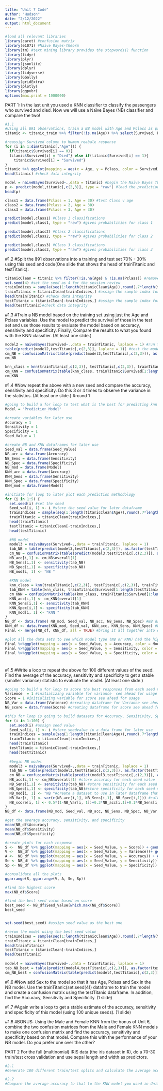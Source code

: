 ---
title: "Unit 7 Code"
author: "Hudson"
date: "2/12/2022"
output: html_document
---
```{r}
#load all relevant libraries
library(caret) #confusion matrix
library(e1071) #Naive Bayes-theorm
library(tm) #text mining library provides the stopwords() function
library(tidyr)
library(plyr)
library(jsonlite)
library(dplyr)
library(tidyverse)
library(GGally)
library(gridExtra)
library(plotly)
library(ggpubr)
options(max.print = 1000000)
```
PART 1:
In the last unit you used a KNN classifier to classify the passengers who survived and died.  Now we will use a Naïve Bayes (NB) classifier and compare the two! 
```{r}
#1.1
#Using all 891 observations, train a NB model with Age and Pclass as predictors and use this model to predict the survival of a 30 year old passenger in the 1, 2 and 3 classes.  Use the “type = raw” option to look at the predicted percentage of each outcome. (One slide.)
titanic <- titanic_train %>% filter(!is.na(Age)) %>% select(Survived, Pclass, Age, Sex)

#reassign Survived column to human reabale response
for (i in 1:dim(titanic[,"Age"])) {
  if(titanic$Survived[i] == 0){
  titanic$Survived[i] = "Died"} else if(titanic$Survived[i] == 1){
    titanic$Survived[i] = "Survived"}
}
titanic %>% ggplot(mapping = aes(x = Age, y = Pclass, color = Survived)) + geom_point()#Plot the titanic data to see what we are working with. 
head(titanic) #check data integrity

model = naiveBayes(Survived~.,data = titanic) #begin the Naive Bayes Theorm to get the predicting model
p <- predict(model,titanic[,c(2,3)], type = "raw") #load the prediction model for later use
head(p)

class1 = data.frame(Pclass = 1, Age = 30) #test Class v age
class2 = data.frame(Pclass = 2, Age = 30)
class3 = data.frame(Pclass = 3, Age = 30)

predict(model,class1) #Class 1 classifications
predict(model,class1, type = "raw") #gives probabilities for class 1

predict(model,class2) #Class 2 classifications
predict(model,class2, type = "raw") #gives probabilities for class 2

predict(model,class3) #Class 3 classifications
predict(model,class3, type = "raw") #gives probabilities for class 3
```

#1.2
#Split the 891 observations into a training and test set 70% - 30% using this seed and code(One slide that shows the head of trainTitanic and testTitanic):
```{r}
titanicClean = titanic %>% filter(!is.na(Age) & !is.na(Pclass)) #remove NAs from the data set
set.seed(4) #set the seed as 4 for the session review
trainIndices = sample(seq(1:length(titanicClean$Age)),round(.7*length(titanicClean$Age))) #load the sample index for the train data
trainTitanic = titanicClean[trainIndices,] #assign the sample index for the training data
head(trainTitanic) #check data integrity 
testTitanic = titanicClean[-trainIndices,] #assign the sample index for the testing data
head(testTitanic)#check data integrity 
```

#1.3
#Train a NB model based on the training set using just the Age and Pclass variables. Use the model to predict the survival of those in the test set and use those results to evaluate the model based on accuracy, sensitivity and specificity. Finally, Compare the results to what you found with the KNN classifier. (At least one slide.)
```{r}
model2 = naiveBayes(Survived~.,data = trainTitanic, laplace = 1) #run the prediction model using Naive Bayes Theorm 
table(predict(model2,testTitanic[,c(2,3)], laplace = 1)) #test the model 
cm_NB = confusionMatrix(table(predict(model2,testTitanic[,c(2,3)]), as.factor(testTitanic$Survived))) #build the confusion matrix for NB
cm_NB

knn_class = knn(trainTitanic[,c(2,3)], testTitanic[,c(2,3)], trainTitanic$Survived, k = 5, prob = TRUE)#run the prediction model using k nearest neighbors to compare
cm_KNN = confusionMatrix(table(knn_class, trainTitanic$Survived[1:length(testTitanic$Age)]))#build the confusion matrix for knn to compare to NB
cm_KNN
```

#1.4
#Now repeat the above with a new seed and compare the accuracy, sensitivity and specificity.  Do this 3 or 4 times to observe the variance in the statistics. (At least one slide.)
#round 1
```{r}
#going to build a for loop to test what is the best for predicting knn vs NB
Model = "Prediction_Model"

#create variables for later use
Accuracy = 1
Sensitivity = 1
Specificity = 1
Seed_Value = 1

#create NB and KNN dataframes for later use
Seed_val = data.frame(Seed_Value)
NB_acc = data.frame(Accuracy)
NB_Sens = data.frame(Sensitivity)
NB_Spec = data.frame(Specificity)
NB_mod = data.frame(Model)
KNN_acc = data.frame(Accuracy)
KNN_Sens = data.frame(Sensitivity)
KNN_Spec = data.frame(Specificity)
KNN_mod = data.frame(Model)

#initiate for loop to later plot each prediction methodology 
for (i in 1:5) {
  set.seed(i) #set the seed
  Seed_val[i, 1] <- i #store the seed value for later dataframe
  trainIndices = sample(seq(1:length(titanicClean$Age)),round(.7*length(titanicClean$Age)))
  trainTitanic = titanicClean[trainIndices,]
  head(trainTitanic)
  testTitanic = titanicClean[-trainIndices,]
  head(testTitanic)
  
  #NB model
  model3 = naiveBayes(Survived~.,data = trainTitanic, laplace = 1)
  tab_NB = table(predict(model3,testTitanic[,c(2,3)]), as.factor(testTitanic$Survived))
  cm_NB = confusionMatrix(table(predict(model3,testTitanic[,c(2,3)]), as.factor(testTitanic$Survived)))
  NB_acc[i,1] <- cm_NB$overall[1]
  NB_Sens[i,1] <- sensitivity(tab_NB)
  NB_Spec[i,1] <- specificity(tab_NB)
  NB_mod[i, 1] <- "NB "
  
  #KNN model
  knn_class = knn(trainTitanic[,c(2,3)], testTitanic[,c(2,3)], trainTitanic$Survived, k = 5, prob = TRUE)
  tab_KNN = table(knn_class, trainTitanic$Survived[1:length(testTitanic$Age)])
  cm_KNN = confusionMatrix(table(knn_class, trainTitanic$Survived[1:length(testTitanic$Age)]))
  KNN_acc[i,1] <- cm_KNN$overall[1]
  KNN_Sens[i,1] <- sensitivity(tab_KNN)
  KNN_Spec[i,1] <- specificity(tab_KNN)
  KNN_mod[i, 1] <- "KNN "
}
NB_df <- data.frame( NB_mod, Seed_val, NB_acc, NB_Sens, NB_Spec) #NB data set
KNN_df <- data.frame(KNN_mod, Seed_val, KNN_acc, KNN_Sens, KNN_Spec) #knn data set
Final <- merge(NB_df, KNN_df, all = TRUE) #bring it all together into one data set

#plot all the data sets to see which model type (NB or KNN) had the highest accuarcy, sensitivity, and specificity
Final %>%ggplot(mapping = aes(x = Seed_Value, y = Accuracy, color = Model)) + geom_point() + geom_smooth()
Final %>%ggplot(mapping = aes(x = Seed_Value, y = Sensitivity, color = Model)) + geom_point() + geom_smooth()
Final %>%ggplot(mapping = aes(x = Seed_Value, y = Specificity, color = Model)) + geom_point() + geom_smooth()
```

#
#1.5
#Write a loop to repeat the above for 100 different values of the seed.  Find the average of the accuracy, sensitivity and specificity to get a stable (smaller variance) statistic to evaluate the model.  (At least one slide.)
```{r}
#going to build a for loop to score the best responses from each seed value
Varience  = 1 #initializing variable for variance  see ahead for usage
Score = 1 #initializing variable for score see ahead for usage
NB_Var = data.frame(Varience) #creating dataframe for Variance see ahead for usage
NB_score = data.frame(Score) #creating dataframe for score see ahead for usage

#this for loop is going to build datasets for Accuracy, Sensitivity, Specificity, and calculate thier variance, and build a score for each seed value
for (i in 1:100) {
  set.seed(i) #assign seed value
  Seed_val[i, 1] <- i #store seedvalue in a data frame for later use
  trainIndices = sample(seq(1:length(titanicClean$Age)),round(.7*length(titanicClean$Age)))
  trainTitanic = titanicClean[trainIndices,]
  head(trainTitanic)
  testTitanic = titanicClean[-trainIndices,]
  head(testTitanic)
  
  #begin NB model
  model3 = naiveBayes(Survived~.,data = trainTitanic, laplace = 1)
  tab_NB = table(predict(model3,testTitanic[,c(2,3)]), as.factor(testTitanic$Survived))
  cm_NB = confusionMatrix(table(predict(model3,testTitanic[,c(2,3)]), as.factor(testTitanic$Survived)))
  NB_acc[i,1] <- cm_NB$overall[1] #store accuracy for each seed value
  NB_Sens[i,1] <- sensitivity(tab_NB) #store sensitivity for each seed value
  NB_Spec[i,1] <- specificity(tab_NB)#store specificity for each seed value
  NB_mod[i, 1] <- "NB "#create a dataset to use in later dataframe that specifies the model time for each row
  NB_Var[i, 1] <- var(c(NB_acc[i,1], NB_Sens[i,1], NB_Spec[i,1])) #calculate varience and store it
  NB_score[i, 1] <- 0.5*(1-NB_Var[i, 1])+0.3*NB_acc[i,1]+0.1*NB_Sens[i,1]+.1*NB_Spec[i,1] #build the score for each row based on accuracy, sensitivity, specificity, and variance
}
NB_df <- data.frame(NB_mod, Seed_val, NB_acc, NB_Sens, NB_Spec, NB_Var, NB_score) #bring it all together in one data set

#get the average accuracy, sensitivity, and specificity
mean(NB_df$Accuracy)
mean(NB_df$Sensitivity)
mean(NB_df$Specificity)

#create plots for each response
S <-  NB_df %>% ggplot(mapping = aes(x = Seed_Value, y = Score)) + geom_point() + geom_line()
V <-  NB_df %>% ggplot(mapping = aes(x = Seed_Value, y = Varience))+ geom_point() + geom_line() 
A <-  NB_df %>% ggplot(mapping = aes(x = Seed_Value, y = Accuracy)) + geom_point() + geom_line()
Se <- NB_df %>% ggplot(mapping = aes(x = Seed_Value, y = Sensitivity)) + geom_point() + geom_line()
Sp <- NB_df %>% ggplot(mapping = aes(x = Seed_Value, y = Specificity)) + geom_point() + geom_line()

#consolidate all the plots
ggarrange(S, ggarrange(V, A, Se, Sp))

#find the highest score
max(NB_df$Score)

#find the best seed value based on score
best_seed <- NB_df$Seed_Value[which.max(NB_df$Score)]
best_seed


set.seed(best_seed) #assign seed value as the best one

#rerun the model using the best seed value
trainIndices = sample(seq(1:length(titanicClean$Age)),round(.7*length(titanicClean$Age)))
trainTitanic = titanicClean[trainIndices,]
head(trainTitanic)
testTitanic = titanicClean[-trainIndices,]
head(testTitanic)
  
model4 = naiveBayes(Survived~.,data = trainTitanic, laplace = 1)
tab_NB_best = table(predict(model4,testTitanic[,c(2,3)]), as.factor(testTitanic$Survived))
cm_NB_best = confusionMatrix(table(predict(model4,testTitanic[,c(2,3)]), as.factor(testTitanic$Survived)))
```
#1.6
#Now add Sex to the model so that it has Age, Pclass and Sex in the NB model.  Use the trainTitanic(set.seed(4)) dataframe to train the model and create a confusion matrix using the testTitanic dataframe.  In addition, find the Accuracy, Sensitivity and Specificity. (1 slide)

#1.7
#Again write a loop to get a stable estimate of the accuracy, sensitivity and specificity of this model (using 100 unique seeds).  (1 slide)

#1.8
#BONUS: Using the Male and Female KNN from the bonus of Unit 6, combine the two confusion matrices from the Male and Female KNN models to make one confusion matrix and find the accuracy, sensitivity and specificity based on that model.  Compare this with the performance of your NB model.  Do you prefer one over the other?  



PART 2
For the full (multinomial) IRIS data (the iris dataset in R), do a 70-30 train/test cross validation and use sepal length and width as predictors.  
```{r}
#2.1
#Generate 100 different train/test splits and calculate the average accuracy, sensitivity and specificity.  .

#2.2
#Compare the average accuracy to that to the KNN model you used in Unit 6.  

```
